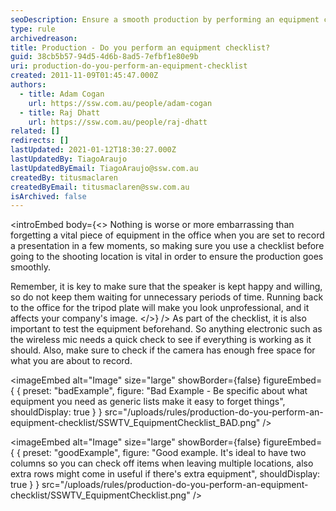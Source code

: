 ```yaml
---
seoDescription: Ensure a smooth production by performing an equipment checklist before recording, including testing electronics and verifying camera space.
type: rule
archivedreason:
title: Production - Do you perform an equipment checklist?
guid: 38cb5b57-94d5-4d6b-8ad5-7efbf1e80e9b
uri: production-do-you-perform-an-equipment-checklist
created: 2011-11-09T01:45:47.000Z
authors:
  - title: Adam Cogan
    url: https://ssw.com.au/people/adam-cogan
  - title: Raj Dhatt
    url: https://ssw.com.au/people/raj-dhatt
related: []
redirects: []
lastUpdated: 2021-01-12T18:30:27.000Z
lastUpdatedBy: TiagoAraujo
lastUpdatedByEmail: TiagoAraujo@ssw.com.au
createdBy: titusmaclaren
createdByEmail: titusmaclaren@ssw.com.au
isArchived: false
---
```


<introEmbed
  body={<>
Nothing is worse or more embarrassing than forgetting a vital piece of equipment in the office when you are set to record a presentation in a few moments, so making sure you use a checklist before going to the shooting location is vital in order to ensure the production goes smoothly.

Remember, it is key to make sure that the speaker is kept happy and willing, so do not keep them waiting for unnecessary periods of time. Running back to the office for the tripod plate will make you look unprofessional, and it affects your company's image.
  </>}
/>
As part of the checklist, it is also important to test the equipment beforehand. So anything electronic such as the wireless mic needs a quick check to see if everything is working as it should. Also, make sure to check if the camera has enough free space for what you are about to record.

<imageEmbed
  alt="Image"
  size="large"
  showBorder={false}
  figureEmbed={ {
    preset: "badExample",
    figure: "Bad Example - Be specific about what equipment you need as generic lists make it easy to forget things",
    shouldDisplay: true
  } }
  src="/uploads/rules/production-do-you-perform-an-equipment-checklist/SSWTV_EquipmentChecklist_BAD.png"
/>


<imageEmbed
  alt="Image"
  size="large"
  showBorder={false}
  figureEmbed={ {
    preset: "goodExample",
    figure: "Good example. It's ideal to have two columns so you can check off items when leaving multiple locations, also extra rows might come in useful if there's extra equipment",
    shouldDisplay: true
  } }
  src="/uploads/rules/production-do-you-perform-an-equipment-checklist/SSWTV_EquipmentChecklist.png"
/>
